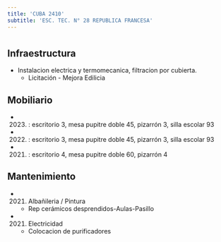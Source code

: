 ```yaml
---
title: 'CUBA 2410'
subtitle: 'ESC. TEC. N° 28 REPUBLICA FRANCESA'
---
```


#
## Infraestructura

* Instalacion electrica y  termomecanica, filtracion por cubierta. 
    + Licitación - Mejora Edilicia 


## Mobiliario

*  (2023) : escritorio 3, mesa pupitre doble 45, pizarrón 3, silla escolar 93 

*  (2022) : escritorio 3, mesa pupitre doble 45, pizarrón 3, silla escolar 93 

*  (2021) : escritorio 4, mesa pupitre doble 60, pizarrón 4 





## Mantenimiento

*  (2021) Albañileria / Pintura 
    + Rep cerámicos desprendidos-Aulas-Pasillo

*  (2021) Electricidad 
    + Colocacion de purificadores







